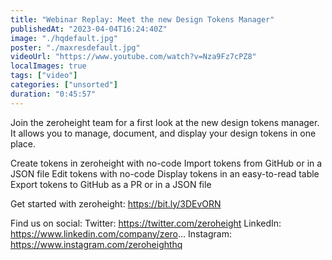 ```yaml
---
title: "Webinar Replay: Meet the new Design Tokens Manager"
publishedAt: "2023-04-04T16:24:40Z"
image: "./hqdefault.jpg"
poster: "./maxresdefault.jpg"
videoUrl: "https://www.youtube.com/watch?v=Nza9Fz7cPZ8"
localImages: true
tags: ["video"]
categories: ["unsorted"]
duration: "0:45:57"
---
```

Join the zeroheight team for a first look at the new design tokens manager. It allows you to manage, document, and display your design tokens in one place.

Create tokens in zeroheight with no-code
Import tokens from GitHub or in a JSON file
Edit tokens with no-code
Display tokens in an easy-to-read table
Export tokens to GitHub as a PR or in a JSON file

Get started with zeroheight: https://bit.ly/3DEvORN

Find us on social:
Twitter: https://twitter.com/zeroheight
LinkedIn: https://www.linkedin.com/company/zero...
Instagram: https://www.instagram.com/zeroheighthq

